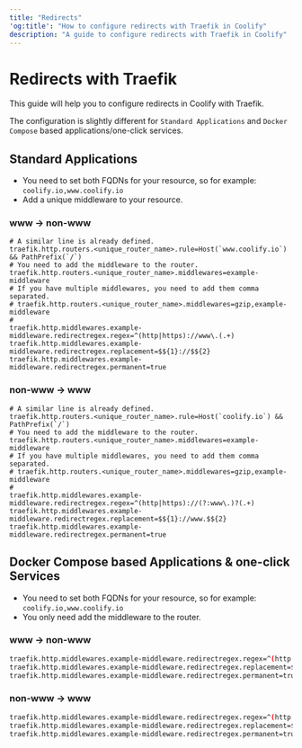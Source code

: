 ```yaml
---
title: "Redirects"
'og:title': "How to configure redirects with Traefik in Coolify"
description: "A guide to configure redirects with Traefik in Coolify"
---
```


# Redirects with Traefik

This guide will help you to configure redirects in Coolify with Traefik.

The configuration is slightly different for `Standard Applications` and `Docker Compose` based applications/one-click services.

## Standard Applications
- You need to set both FQDNs for your resource, so for example: `coolify.io,www.coolify.io`
- Add a unique middleware to your resource.

### www -> non-www
```bash{4,8-10}
# A similar line is already defined.
traefik.http.routers.<unique_router_name>.rule=Host(`www.coolify.io`) && PathPrefix(`/`)
# You need to add the middleware to the router.
traefik.http.routers.<unique_router_name>.middlewares=example-middleware
# If you have multiple middlewares, you need to add them comma separated.
# traefik.http.routers.<unique_router_name>.middlewares=gzip,example-middleware
#
traefik.http.middlewares.example-middleware.redirectregex.regex=^(http|https)://www\.(.+)
traefik.http.middlewares.example-middleware.redirectregex.replacement=$${1}://$${2}
traefik.http.middlewares.example-middleware.redirectregex.permanent=true
```

### non-www -> www
```bash{4,8-10}
# A similar line is already defined.
traefik.http.routers.<unique_router_name>.rule=Host(`coolify.io`) && PathPrefix(`/`)
# You need to add the middleware to the router.
traefik.http.routers.<unique_router_name>.middlewares=example-middleware
# If you have multiple middlewares, you need to add them comma separated.
# traefik.http.routers.<unique_router_name>.middlewares=gzip,example-middleware
#
traefik.http.middlewares.example-middleware.redirectregex.regex=^(http|https)://(?:www\.)?(.+)
traefik.http.middlewares.example-middleware.redirectregex.replacement=$${1}://www.$${2}
traefik.http.middlewares.example-middleware.redirectregex.permanent=true
```

## Docker Compose based Applications & one-click Services
- You need to set both FQDNs for your resource, so for example: `coolify.io,www.coolify.io`
- You only need add the middleware to the router.

### www -> non-www
```bash
traefik.http.middlewares.example-middleware.redirectregex.regex=^(http|https)://www\.(.+)
traefik.http.middlewares.example-middleware.redirectregex.replacement=$${1}://$${2}
traefik.http.middlewares.example-middleware.redirectregex.permanent=true
```

### non-www -> www
```bash
traefik.http.middlewares.example-middleware.redirectregex.regex=^(http|https)://(?:www\.)?(.+)
traefik.http.middlewares.example-middleware.redirectregex.replacement=$${1}://www.$${2}
traefik.http.middlewares.example-middleware.redirectregex.permanent=true
```
